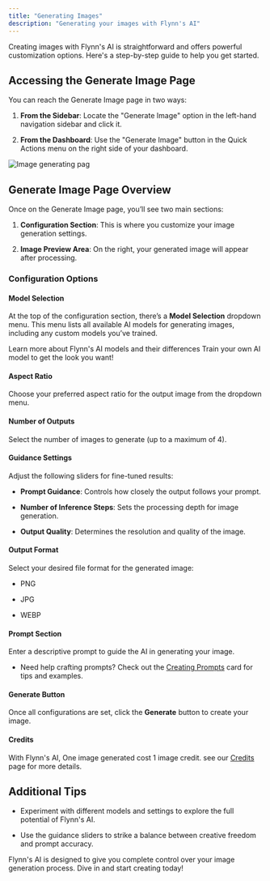 ```yaml
---
title: "Generating Images"
description: "Generating your images with Flynn's AI"
---
```


Creating images with Flynn's AI is straightforward and offers powerful customization options. Here's a step-by-step guide to help you get started.

## Accessing the Generate Image Page

You can reach the Generate Image page in two ways:

1. **From the Sidebar**: Locate the "Generate Image" option in the left-hand navigation sidebar and click it.

2. **From the Dashboard**: Use the "Generate Image" button in the Quick Actions menu on the right side of your dashboard.

![Image generating pag](/images/image-generation.jpg)

## Generate Image Page Overview

Once on the Generate Image page, you’ll see two main sections:

1. **Configuration Section**: This is where you customize your image generation settings.

2. **Image Preview Area**: On the right, your generated image will appear after processing.

### Configuration Options

#### Model Selection

At the top of the configuration section, there’s a **Model Selection** dropdown menu. This menu lists all available AI models for generating images, including any custom models you’ve trained.

<CardGroup cols={2}>
  <Card title="Flynn's AI Models" icon="image" href="/flynns-ai-models">
    Learn more about Flynn's AI models and their differences
  </Card>

  <Card title="Create you own AI model" icon="layer-group" href="/training-custom-models">
    Train your own AI model to get the look you want!
  </Card>
</CardGroup>

#### Aspect Ratio

Choose your preferred aspect ratio for the output image from the dropdown menu.

#### Number of Outputs

Select the number of images to generate (up to a maximum of 4).

#### Guidance Settings

Adjust the following sliders for fine-tuned results:

* **Prompt Guidance**: Controls how closely the output follows your prompt.

* **Number of Inference Steps**: Sets the processing depth for image generation.

* **Output Quality**: Determines the resolution and quality of the image.

#### Output Format

Select your desired file format for the generated image:

* PNG

* JPG

* WEBP

#### Prompt Section

Enter a descriptive prompt to guide the AI in generating your image.

* Need help crafting prompts? Check out the [Creating Prompts](/creating-prompts) card for tips and examples.

#### Generate Button

Once all configurations are set, click the **Generate** button to create your image.

#### Credits

With Flynn's AI, One image generated cost 1 image credit. see our [Credits](/credit-system) page for more details.

## Additional Tips

* Experiment with different models and settings to explore the full potential of Flynn's AI.

* Use the guidance sliders to strike a balance between creative freedom and prompt accuracy.

Flynn's AI is designed to give you complete control over your image generation process. Dive in and start creating today!